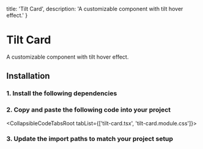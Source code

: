   title: 'Tilt Card',
  description: 'A customizable component with tilt hover effect.'
}

# Tilt Card

<Description>
A customizable component with tilt hover effect.
</Description>

<DemoContainer isRounded>
  <TiltCardDemo />
</DemoContainer>

## Installation

### 1. Install the following dependencies

<CodeBlockCommand dependencies='motion' />

### 2. Copy and paste the following code into your project

<CollapsibleCodeTabsRoot tabList={['tilt-card.tsx', 'tilt-card.module.css']}>

  <CollapsibleCodeTabsPanel id='tilt-card.tsx'>
    <FileSource path='/components/libary/tilt-card.tsx' />
  </CollapsibleCodeTabsPanel>

  <CollapsibleCodeTabsPanel id='tilt-card.module.css'>
    <FileSource path='/components/libary/tilt-card.module.css' />
  </CollapsibleCodeTabsPanel>

</CollapsibleCodeTabsRoot>

### 3. Update the import paths to match your project setup
